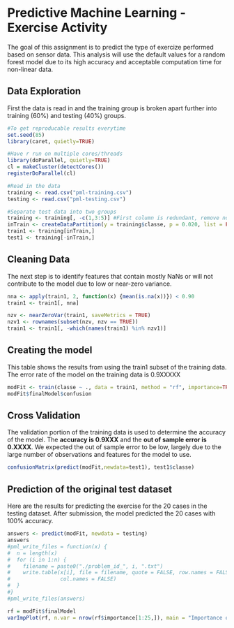 Predictive Machine Learning - Exercise Activity
========================================================
The goal of this assignment is to predict the type of exercize performed based on sensor data.  This analysis will use the default values for a random forest model due to its high accuracy and acceptable computation time for non-linear data.  

## Data Exploration
First the data is read in and the training group is broken apart further into training (60%) and testing (40%) groups.

```r
#To get reproducable results everytime 
set.seed(85)
library(caret, quietly=TRUE)

#Have r run on multiple cores/threads
library(doParallel, quietly=TRUE)
cl = makeCluster(detectCores())
registerDoParallel(cl)

#Read in the data
training <- read.csv("pml-training.csv")
testing <- read.csv("pml-testing.csv")

#Separate test data into two groups
training <- training[, -c(1,3:5)] #First column is redundant, remove noisy time data
inTrain <- createDataPartition(y = training$classe, p = 0.020, list = FALSE)
train1 <- training[inTrain,]
test1 <- training[-inTrain,]
```

## Cleaning Data
The next step is to identify features that contain mostly NaNs or will not contribute to the model due to low or near-zero variance. 
```r
nna <- apply(train1, 2, function(x) {mean(is.na(x))}) < 0.90
train1 <- train1[, nna]

nzv <- nearZeroVar(train1, saveMetrics = TRUE)
nzv1 <- rownames(subset(nzv, nzv == TRUE))
train1 <- train1[, -which(names(train1) %in% nzv1)]
```

## Creating the model
This table shows the results from using the train1 subset of the training data.  The error rate of the model on the training data is 0.9XXXXX
```r
modFit <- train(classe ~ ., data = train1, method = "rf", importance=TRUE)
modFit$finalModel$confusion
```

## Cross Validation
The validation portion of the training data is used to determine the accuracy of the model.  The <b>accuracy is 0.9XXX</b> and the <b>out of sample error is 0.XXXX</b>.  We expected the out of sample error to be low, largely due to the large number of observations and features for the model to use.    
```r
confusionMatrix(predict(modFit,newdata=test1), test1$classe)
```

## Prediction of the original test dataset
Here are the results for predicting the exercise for the 20 cases in the testing dataset.  After submission, the model predicted the 20 cases with 100% accuracy.  
```r
answers <- predict(modFit, newdata = testing)
answers
#pml_write_files = function(x) {
#  n = length(x)
#  for (i in 1:n) {
#    filename = paste0("./problem_id_", i, ".txt")
#    write.table(x[i], file = filename, quote = FALSE, row.names = FALSE, 
#                col.names = FALSE)
#  }
#}
#pml_write_files(answers)

```


```r
rf = modFit$finalModel
varImpPlot(rf, n.var = nrow(rf$importance[1:25,]), main = "Importance of the top 25 sensors")
```

